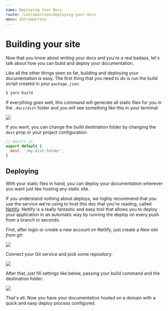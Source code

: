 ```yaml
---
name: Deploying Your Docs
route: /introduction/deploying-your-docs
menu: Introduction
---
```


# Building your site

Now that you know about writing your docs and you're a real badass, let's talk about how you can build and deploy your documentation.

Like all the other things seen so far, building and deploying your documentation is easy. The first thing that you need to do is run the build script created in your `package.json`:

```bash
$ yarn build
```

If everything goes well, this command will generate all static files for you in the `.docz/dist` folder and you will see something like this in your terminal:

![](https://cdn-std.dprcdn.net/files/acc_649651/qIFhkT)

If you want, you can change the build destination folder by changing the `dest` prop or your project configuration:

```js
// doczrc.js
export default {
  dest: '/my-dist-folder',
}
```

## Deploying

With your static files in hand, you can deploy your documentation wherever you want just like hosting any static site.

If you understand nothing about deploys, we highly recommend that you use the service we're using to host this doc that you're reading, called [Netlify](http://netlify.com/). Netlify is a really fantastic and easy tool that allows you to deploy your application in an automatic way by running the deploy on every push from a branch in seconds.

First, after login or create a new account on Netlify, just create a _New site from git_:

![](https://cdn-std.dprcdn.net/files/acc_649651/YTCDFn)

Connect your Git service and pick some repository:

![](https://cdn-std.dprcdn.net/files/acc_649651/cc2g4u)

After that, just fill settings like below, passing your build command and the destination folder:

![](https://cdn-std.dprcdn.net/files/acc_649651/3uvA9J)

That's all. Now you have your documentation hosted on a domain with a quick and easy deploy process configured.

